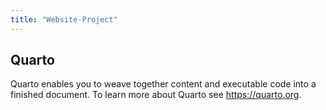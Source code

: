 ```yaml
---
title: "Website-Project"
---
```


## Quarto

Quarto enables you to weave together content and executable code into a finished document. To learn more about Quarto see <https://quarto.org>.
